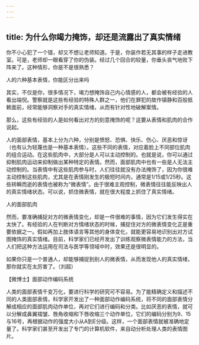 ```yaml
---
---
---
```

title: 为什么你竭力掩饰，却还是流露出了真实情绪
---




你不小心犯了一个错，却又不想让老师知道。于是，你装作若无其事的样子走进教室。可是，老师却一眼看穿了你的伪装。经过几个回合的较量，你垂头丧气地败下阵来了。这种情形，你是不是很熟悉？

人的六种基本表情，你能区分出来吗



其实，不仅是你，很多情况下，竭力想掩饰自己内心情感的人，都会被有经验的人看出端倪。警察就是这些有经验的特殊人群之一，他们在罪犯的故作镇静和百般抵赖面前，经常能够洞察对手的真实情绪，从而有针对性地破解案情。

那么，这些有经验的人是如何看出对方的刻意掩饰的呢？这要从表情和肌肉的合作说起。

人的面部表情，基本上分为六种，分别是愤怒、恐惧、快乐、伤心、厌恶和惊讶（也有认为轻蔑也是一种基本表情）。这些不同的表情，对应着脸上不同部位肌肉的组合运动。在这些肌肉中，大部分是人可以主动控制的。也就是说，你可以通过抑制肌肉运动来抑制做出某种特定的表情。然而，面部肌肉中也有一些是人无法主动控制的。当表情中有这些肌肉参与时，人们往往就没有办法掩饰了，因为你很难主动控制这些肌肉，尤其是在表情刚发生的极短时间内，通常是1/15或1/25秒。这些转瞬而逝的表情也被称为“微表情”。由于很难主观控制，微表情往往能反映出人的真实情绪状态。可以说，抓住微表情，就在很大程度上抓住了真实情绪。

人的面部肌肉



然而，要准确捕捉对方的微表情变化，却是一件很难的事情，因为它们发生得实在太快了。有经验的人在判断对方情绪状态的时候，捕捉住对方的微表情变化正是重要依据之一。假如再加上肢体语言等其他的身体变化，就能更容易地识别出对方试图掩饰的真实情绪。目前，科学家们已经开发出了训练观察微表情能力的方法，当人们把这种方法运用在司法与医学等领域中时，效果还是很明显的。

如果你只是一个普通人，却能够捕捉到别人的微表情，从而发现他人的真实情绪，那你就实在太厉害了。（刘超）





【微博士】面部动作编码系统

人类的面部表情千变万化，要进行科学的研究可不容易。为了能精确定义和描述不同的人类面部表情，科学家开发出了一种面部动作编码系统，将不同的面部表情分解成相应的面部肌肉动作单位，再对它们进行编码和分类。比如厌恶的表情，就可以分解成鼻翼褶皱、唇角收缩和下唇收缩三个动作单位，它们的编码分别为9、15与16号，再根据动作的强度大小从A到E分级。这样，一个面部表情就被准确地定量了。科学家们甚至开发出了专门的计算机软件，来自动分析处理人类的表情图片。